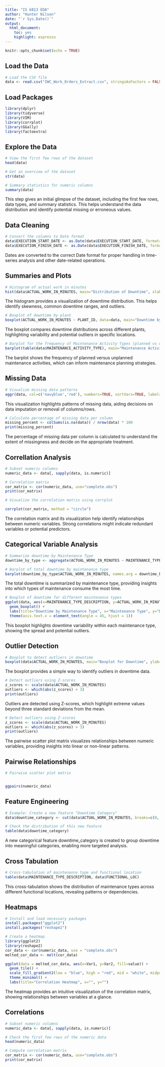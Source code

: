 ---
title: "IS 6813 EDA"
author: "Hunter Nilsen"
date: "`r Sys.Date()`"
output: 
  html_document: 
    toc: yes
    highlight: espresso
---

```{r setup, include=FALSE}
knitr::opts_chunk$set(echo = TRUE)
```

## Load the Data

```{r}
# Load the CSV file
data <- read.csv("IWC_Work_Orders_Extract.csv", stringsAsFactors = FALSE)
```

## Load Packages

```{r}
library(dplyr)
library(tidyverse)
library(VIM)
library(corrplot)
library(GGally)
library(factoextra)
```

## Explore the Data

```{r}
# View the first few rows of the dataset
head(data)

# Get an overview of the dataset
str(data)

# Summary statistics for numeric columns
summary(data)
```

This step gives an initial glimpse of the dataset, including the first few rows, data types, and summary statistics. This helps understand the data distribution and identify potential missing or erroneous values.

## Data Cleaning

```{r}
# Convert the columns to Date format
data$EXECUTION_START_DATE <- as.Date(data$EXECUTION_START_DATE, format="%m/%d/%Y")
data$EXECUTION_FINISH_DATE <- as.Date(data$EXECUTION_FINISH_DATE, format="%m/%d/%Y")
```

Dates are converted to the correct Date format for proper handling in time-series analysis and other date-related operations.

## Summaries and Plots

```{r}
# Histogram of actual work in minutes
hist(data$ACTUAL_WORK_IN_MINUTES, main="Distribution of Downtime", xlab="Downtime (minutes)", breaks=20)
```

The histogram provides a visualization of downtime distribution. This helps identify skewness, common downtime ranges, and outliers.

```{r}
# Boxplot of downtime by plant
boxplot(ACTUAL_WORK_IN_MINUTES ~ PLANT_ID, data=data, main="Downtime by Plant", xlab="Plant", ylab="Downtime (minutes)")
```

The boxplot compares downtime distributions across different plants, highlighting variability and potential outliers in specific locations.

```{r}
# Barplot for the frequency of Maintenance Activity Types (planned vs unplanned)
barplot(table(data$MAINTENANCE_ACTIVITY_TYPE), main="Maintenance Activity Type", ylab="Frequency", xlab="Type")
```

The barplot shows the frequency of planned versus unplanned maintenance activities, which can inform maintenance planning strategies.

## Missing Data

```{r}
# Visualize missing data patterns
aggr(data, col=c('navyblue','red'), numbers=TRUE, sortVars=TRUE, labels=names(data), cex.axis=.7, gap=3, ylab=c("Missing data","Pattern"))
```

This visualization highlights patterns of missing data, aiding decisions on data imputation or removal of columns/rows.

```{r}
# Calculate percentage of missing data per column
missing_percent <- colSums(is.na(data)) / nrow(data) * 100
print(missing_percent)
```

The percentage of missing data per column is calculated to understand the extent of missingness and decide on the appropriate treatment.

## Correllation Analysis

```{r}
# Subset numeric columns
numeric_data <- data[, sapply(data, is.numeric)]

# Correlation matrix
cor_matrix <- cor(numeric_data, use="complete.obs")
print(cor_matrix)

# Visualize the correlation matrix using corrplot

corrplot(cor_matrix, method = "circle")
```

The correlation matrix and its visualization help identify relationships between numeric variables. Strong correlations might indicate redundant variables or potential predictors.

## Categorical Variable Analysis

```{r}
# Summarize downtime by Maintenance Type
downtime_by_type <- aggregate(ACTUAL_WORK_IN_MINUTES ~ MAINTENANCE_TYPE_DESCRIPTION, data, sum)

# Barplot of total downtime by maintenance type
barplot(downtime_by_type$ACTUAL_WORK_IN_MINUTES, names.arg = downtime_by_type$MAINTENANCE_TYPE_DESCRIPTION, las=2, main="Downtime by Maintenance Type", ylab="Downtime (Minutes)")
```

The total downtime is summarized by maintenance type, providing insights into which types of maintenance consume the most time.

```{r}
# Boxplot of downtime for different maintenance types
ggplot(data, aes(x=MAINTENANCE_TYPE_DESCRIPTION, y=ACTUAL_WORK_IN_MINUTES)) +
  geom_boxplot() +
  labs(title="Downtime by Maintenance Type", x="Maintenance Type", y="Downtime (Minutes)") +
  theme(axis.text.x = element_text(angle = 45, hjust = 1))
```

This boxplot highlights downtime variability within each maintenance type, showing the spread and potential outliers.

## Outlier Detection

```{r}
# Boxplot to detect outliers in downtime
boxplot(data$ACTUAL_WORK_IN_MINUTES, main="Boxplot for Downtime", ylab="Downtime (Minutes)")
```

The boxplot provides a simple way to identify outliers in downtime data.

```{r}
# Detect outliers using Z-scores
z_scores <- scale(data$ACTUAL_WORK_IN_MINUTES)
outliers <- which(abs(z_scores) > 3)
print(outliers)
```

Outliers are detected using Z-scores, which highlight extreme values beyond three standard deviations from the mean.

```{r}
# Detect outliers using Z-scores
z_scores <- scale(data$ACTUAL_WORK_IN_MINUTES)
outliers <- which(abs(z_scores) > 3)
print(outliers)
```

The pairwise scatter plot matrix visualizes relationships between numeric variables, providing insights into linear or non-linear patterns.

## Pairwise Relationships

```{r}
# Pairwise scatter plot matrix


ggpairs(numeric_data)
```

## Feature Engineering

```{r}
# Example: Create a new feature "Downtime Category"
data$downtime_category <- cut(data$ACTUAL_WORK_IN_MINUTES, breaks=c(0, 60, 120, 180, Inf), labels=c("Short", "Medium", "Long", "Very Long"))

# Check the distribution of this new feature
table(data$downtime_category)
```

A new categorical feature downtime_category is created to group downtime into meaningful categories, enabling more targeted analysis.

## Cross Tabulation

```{r}
# Cross-tabulation of maintenance type and functional location
table(data$MAINTENANCE_TYPE_DESCRIPTION, data$FUNCTIONAL_LOC)
```

This cross-tabulation shows the distribution of maintenance types across different functional locations, revealing patterns or dependencies.

## Heatmaps

```{r}
# Install and load necessary packages
install.packages("ggplot2")
install.packages("reshape2")

# Create a heatmap
library(ggplot2)
library(reshape2)
cor_data <- cor(numeric_data, use = "complete.obs")
melted_cor_data <- melt(cor_data)

ggplot(data = melted_cor_data, aes(x=Var1, y=Var2, fill=value)) + 
  geom_tile() +
  scale_fill_gradient2(low = "blue", high = "red", mid = "white", midpoint = 0, limit = c(-1,1), space = "Lab", name="Correlation") +
  theme_minimal() +
  labs(title="Correlation Heatmap", x="", y="")
```

The heatmap provides an intuitive visualization of the correlation matrix, showing relationships between variables at a glance.

## Correlations

```{r}
# Subset numeric columns
numeric_data <- data[, sapply(data, is.numeric)]

# Check the first few rows of the numeric data
head(numeric_data)
```

```{r}
# Compute correlation matrix
cor_matrix <- cor(numeric_data, use="complete.obs")
print(cor_matrix)
```

